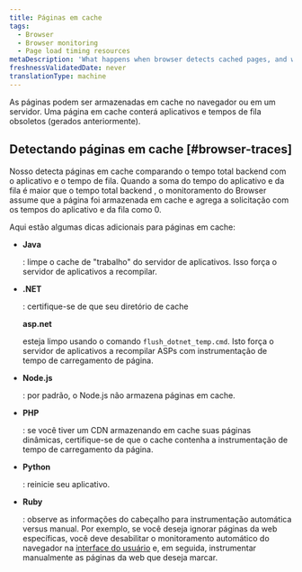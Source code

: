 ```yaml
---
title: Páginas em cache
tags:
  - Browser
  - Browser monitoring
  - Page load timing resources
metaDescription: 'What happens when browser detects cached pages, and what to do.'
freshnessValidatedDate: never
translationType: machine
---
```


As páginas podem ser armazenadas em cache no navegador ou em um servidor. Uma página em cache conterá aplicativos e tempos de fila obsoletos (gerados anteriormente).

## Detectando páginas em cache [#browser-traces]

Nosso <InlinePopover type="browser"/>detecta páginas em cache comparando o tempo total backend com o aplicativo e o tempo de fila. Quando a soma do tempo do aplicativo e da fila é maior que o tempo total backend , o monitoramento do Browser assume que a página foi armazenada em cache e agrega a solicitação com os tempos do aplicativo e da fila como 0.

Aqui estão algumas dicas adicionais para páginas em cache:

* <DoNotTranslate>**Java**</DoNotTranslate>

  : limpe o cache de "trabalho" do servidor de aplicativos. Isso força o servidor de aplicativos a recompilar.

* <DoNotTranslate>**.NET**</DoNotTranslate>

  : certifique-se de que seu diretório de cache

  <DoNotTranslate>**asp.net**</DoNotTranslate>

  esteja limpo usando o comando `flush_dotnet_temp.cmd`. Isto força o servidor de aplicativos a recompilar ASPs com instrumentação de tempo de carregamento de página.

* <DoNotTranslate>**Node.js**</DoNotTranslate>

  : por padrão, o Node.js não armazena páginas em cache.

* <DoNotTranslate>**PHP**</DoNotTranslate>

  : se você tiver um CDN armazenando em cache suas páginas dinâmicas, certifique-se de que o cache contenha a instrumentação de tempo de carregamento da página.

* <DoNotTranslate>**Python**</DoNotTranslate>

  : reinicie seu aplicativo.

* <DoNotTranslate>**Ruby**</DoNotTranslate>

  : observe as informações do cabeçalho para instrumentação automática versus manual. Por exemplo, se você deseja ignorar páginas da web específicas, você deve desabilitar o monitoramento automático do navegador na [interface do usuário](/docs/browser/new-relic-browser/getting-started/browser-settings) e, em seguida, instrumentar manualmente as páginas da web que deseja marcar.